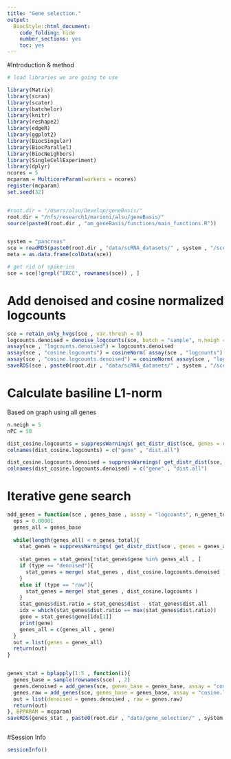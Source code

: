 ```yaml
---
title: "Gene selection."
output:
  BiocStyle::html_document:
    code_folding: hide
    number_sections: yes
    toc: yes  
---
```


#Introduction & method


```r
# load libraries we are going to use

library(Matrix)
library(scran)
library(scater)
library(batchelor)
library(knitr)
library(reshape2)
library(edgeR)
library(ggplot2)
library(BiocSingular)
library(BiocParallel)
library(BiocNeighbors)
library(SingleCellExperiment)
library(dplyr)
ncores = 5
mcparam = MulticoreParam(workers = ncores)
register(mcparam)
set.seed(32)


#root.dir = "/Users/alsu/Develop/geneBasis/"
root.dir = "/nfs/research1/marioni/alsu/geneBasis/"
source(paste0(root.dir , "am_geneBasis/functions/main_functions.R"))


system = "pancreas"
sce = readRDS(paste0(root.dir , "data/scRNA_datasets/" , system , "/sce_" , system , ".Rds"))
meta = as.data.frame(colData(sce))

# get rid of spike-ins
sce = sce[!grepl("ERCC", rownames(sce)) , ]


```

# Add denoised and cosine normalized logcounts

```r


sce = retain_only_hvgs(sce , var.thresh = 0)
logcounts.denoised = denoise_logcounts(sce, batch = "sample", n.neigh = 10, nPC = 50)
assay(sce , "logcounts.denoised") = logcounts.denoised
assay(sce , "cosine.logcounts") = cosineNorm( assay(sce , "logcounts") )
assay(sce , "cosine.logcounts.denoised") = cosineNorm( assay(sce , "logcounts.denoised") )
saveRDS(sce , paste0(root.dir , "data/scRNA_datasets/" , system , "/sce_denoised_" , system , ".Rds"))

```

# Calculate basiline L1-norm

Based on graph using all genes

```r


n.neigh = 5
nPC = 50

dist_cosine.logcounts = suppressWarnings( get_distr_dist(sce, genes = rownames(sce), assay = "cosine.logcounts", batch = "sample" , n.neigh = n.neigh , nPC = nPC , genes.predict = rownames(sce) , type = "dist") )
colnames(dist_cosine.logcounts) = c("gene" , "dist.all")

dist_cosine.logcounts.denoised = suppressWarnings( get_distr_dist(sce, genes = rownames(sce), assay = "cosine.logcounts.denoised", batch = "sample" , n.neigh = n.neigh , nPC = nPC , genes.predict = rownames(sce) , type = "dist") )
colnames(dist_cosine.logcounts.denoised) = c("gene" , "dist.all")


```


# Iterative gene search

```r



add_genes = function(sce , genes_base , assay = "logcounts", n_genes_total , batch , type = "denoised"){
  eps = 0.00001
  genes_all = genes_base
  
  while(length(genes_all) < n_genes_total){
    stat_genes = suppressWarnings( get_distr_dist(sce , genes = genes_all , assay = assay , batch = batch, n.neigh = 5 , nPC = NULL , genes.predict = rownames(sce) , type = "dist") )
       
    stat_genes = stat_genes[!stat_genes$gene %in% genes_all , ] 
    if (type == "denoised"){
      stat_genes = merge( stat_genes , dist_cosine.logcounts.denoised )
    }
    else if (type == "raw"){
      stat_genes = merge( stat_genes , dist_cosine.logcounts )
    }  
    stat_genes$dist.ratio = stat_genes$dist - stat_genes$dist.all 
    idx = which(stat_genes$dist.ratio == max(stat_genes$dist.ratio))
    gene = stat_genes$gene[idx[1]]
    print(gene)
    genes_all = c(genes_all , gene)
  }
  out = list(genes = genes_all)
  return(out)
}


genes_stat = bplapply(1:5 , function(i){
  genes_base = sample(rownames(sce) , 2)
  genes.denoised = add_genes(sce, genes_base = genes_base, assay = "cosine.logcounts.denoised", n_genes_total = 250, batch = "sample", type = "denoised")
  genes.raw = add_genes(sce, genes_base = genes_base, assay = "cosine.logcounts", n_genes_total = 250, batch = "sample", type = "raw")
  out = list(denoised = genes.denoised , raw = genes.raw)
  return(out)
}, BPPARAM = mcparam)
saveRDS(genes_stat , paste0(root.dir , "data/gene_selection/" , system , "/gene_selection_" , system , ".Rds"))



```

#Session Info

```r
sessionInfo()
```
